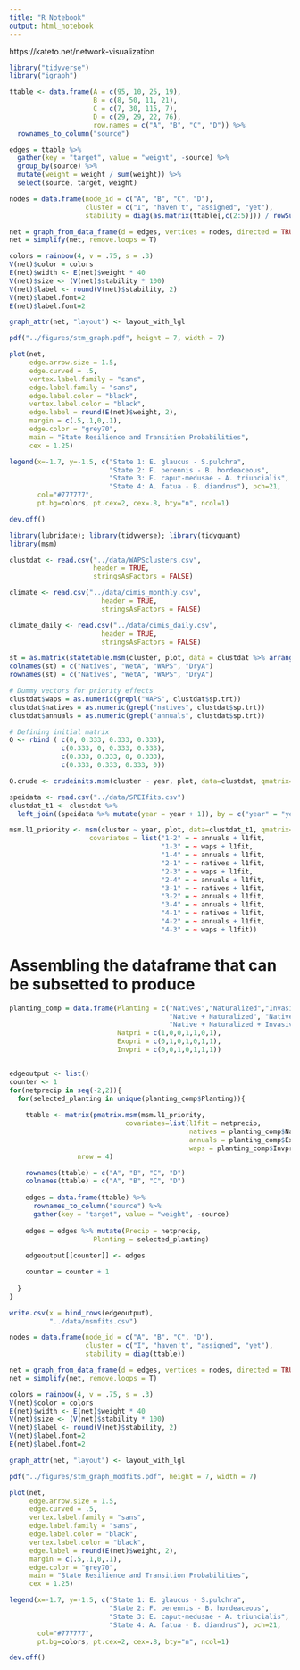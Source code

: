 ```yaml
---
title: "R Notebook"
output: html_notebook
---
```


https://kateto.net/network-visualization

```r
library("tidyverse")
library("igraph")

ttable <- data.frame(A = c(95, 10, 25, 19),
                     B = c(8, 50, 11, 21),
                     C = c(7, 30, 115, 7),
                     D = c(29, 29, 22, 76),
                     row.names = c("A", "B", "C", "D")) %>%
  rownames_to_column("source")

edges = ttable %>% 
  gather(key = "target", value = "weight", -source) %>%
  group_by(source) %>%
  mutate(weight = weight / sum(weight)) %>%
  select(source, target, weight)

nodes = data.frame(node_id = c("A", "B", "C", "D"),
                   cluster = c("I", "haven't", "assigned", "yet"),
                   stability = diag(as.matrix(ttable[,c(2:5)])) / rowSums(as.matrix(ttable[,c(2:5)])))

net = graph_from_data_frame(d = edges, vertices = nodes, directed = TRUE)
net = simplify(net, remove.loops = T)

colors = rainbow(4, v = .75, s = .3)
V(net)$color = colors
E(net)$width <- E(net)$weight * 40
V(net)$size <- (V(net)$stability * 100)
V(net)$label <- round(V(net)$stability, 2)
V(net)$label.font=2
E(net)$label.font=2

graph_attr(net, "layout") <- layout_with_lgl

pdf("../figures/stm_graph.pdf", height = 7, width = 7)

plot(net, 
     edge.arrow.size = 1.5,
     edge.curved = .5,
     vertex.label.family = "sans",
     edge.label.family = "sans",
     edge.label.color = "black",
     vertex.label.color = "black",
     edge.label = round(E(net)$weight, 2),
     margin = c(.5,.1,0,.1),
     edge.color = "grey70",
     main = "State Resilience and Transition Probabilities",
     cex = 1.25)

legend(x=-1.7, y=-1.5, c("State 1: E. glaucus - S.pulchra", 
                         "State 2: F. perennis - B. hordeaceous", 
                         "State 3: E. caput-medusae - A. triuncialis", 
                         "State 4: A. fatua - B. diandrus"), pch=21,
       col="#777777", 
       pt.bg=colors, pt.cex=2, cex=.8, bty="n", ncol=1)

dev.off()
```



```r
library(lubridate); library(tidyverse); library(tidyquant)
library(msm)

clustdat <- read.csv("../data/WAPSclusters.csv",
                     header = TRUE,
                     stringsAsFactors = FALSE)

climate <- read.csv("../data/cimis_monthly.csv",
                       header = TRUE,
                       stringsAsFactors = FALSE)

climate_daily <- read.csv("../data/cimis_daily.csv",
                       header = TRUE,
                       stringsAsFactors = FALSE)

st = as.matrix(statetable.msm(cluster, plot, data = clustdat %>% arrange(plot, year)))
colnames(st) = c("Natives", "WetA", "WAPS", "DryA")
rownames(st) = c("Natives", "WetA", "WAPS", "DryA")

# Dummy vectors for priority effects
clustdat$waps = as.numeric(grepl("WAPS", clustdat$sp.trt))
clustdat$natives = as.numeric(grepl("natives", clustdat$sp.trt))
clustdat$annuals = as.numeric(grepl("annuals", clustdat$sp.trt))

# Defining initial matrix
Q <- rbind ( c(0, 0.333, 0.333, 0.333),
             c(0.333, 0, 0.333, 0.333),
             c(0.333, 0.333, 0, 0.333),
             c(0.333, 0.333, 0.333, 0))

Q.crude <- crudeinits.msm(cluster ~ year, plot, data=clustdat, qmatrix=Q)

speidata <- read.csv("../data/SPEIfits.csv")
clustdat_t1 <- clustdat %>%
  left_join((speidata %>% mutate(year = year + 1)), by = c("year" = "year"))

msm.l1_priority <- msm(cluster ~ year, plot, data=clustdat_t1, qmatrix=Q, obstype=2,
                    covariates = list("1-2" = ~ annuals + l1fit,
                                      "1-3" = ~ waps + l1fit,
                                      "1-4" = ~ annuals + l1fit,
                                      "2-1" = ~ natives + l1fit,
                                      "2-3" = ~ waps + l1fit,
                                      "2-4" = ~ annuals + l1fit,
                                      "3-1" = ~ natives + l1fit,
                                      "3-2" = ~ annuals + l1fit,
                                      "3-4" = ~ annuals + l1fit,
                                      "4-1" = ~ natives + l1fit,
                                      "4-2" = ~ annuals + l1fit,
                                      "4-3" = ~ waps + l1fit))
```

# Assembling the dataframe that can be subsetted to produce

```r
planting_comp = data.frame(Planting = c("Natives","Naturalized","Invasive",
                                        "Native + Naturalized", "Native + Invasive", "Naturalized + Invasive",
                                        "Native + Naturalized + Invasive"),
                           Natpri = c(1,0,0,1,1,0,1),
                           Exopri = c(0,1,0,1,0,1,1),
                           Invpri = c(0,0,1,0,1,1,1))


edgeoutput <- list()
counter <- 1
for(netprecip in seq(-2,2)){
  for(selected_planting in unique(planting_comp$Planting)){
    
    ttable <- matrix(pmatrix.msm(msm.l1_priority,
                             covariates=list(l1fit = netprecip,
                                             natives = planting_comp$Natpri[planting_comp$Planting == selected_planting], 
                                             annuals = planting_comp$Exopri[planting_comp$Planting == selected_planting], 
                                             waps = planting_comp$Invpri[planting_comp$Planting == selected_planting])), 
                 nrow = 4)

    rownames(ttable) = c("A", "B", "C", "D")
    colnames(ttable) = c("A", "B", "C", "D")
    
    edges = data.frame(ttable) %>% 
      rownames_to_column("source") %>%
      gather(key = "target", value = "weight", -source)
    
    edges = edges %>% mutate(Precip = netprecip,
                     Planting = selected_planting)
    
    edgeoutput[[counter]] <- edges

    counter = counter + 1
  
  }
}

write.csv(x = bind_rows(edgeoutput),
          "../data/msmfits.csv")
```

```r
nodes = data.frame(node_id = c("A", "B", "C", "D"),
                   cluster = c("I", "haven't", "assigned", "yet"),
                   stability = diag(ttable))

net = graph_from_data_frame(d = edges, vertices = nodes, directed = TRUE)
net = simplify(net, remove.loops = T)

colors = rainbow(4, v = .75, s = .3)
V(net)$color = colors
E(net)$width <- E(net)$weight * 40
V(net)$size <- (V(net)$stability * 100)
V(net)$label <- round(V(net)$stability, 2)
V(net)$label.font=2
E(net)$label.font=2

graph_attr(net, "layout") <- layout_with_lgl

pdf("../figures/stm_graph_modfits.pdf", height = 7, width = 7)

plot(net, 
     edge.arrow.size = 1.5,
     edge.curved = .5,
     vertex.label.family = "sans",
     edge.label.family = "sans",
     edge.label.color = "black",
     vertex.label.color = "black",
     edge.label = round(E(net)$weight, 2),
     margin = c(.5,.1,0,.1),
     edge.color = "grey70",
     main = "State Resilience and Transition Probabilities",
     cex = 1.25)

legend(x=-1.7, y=-1.5, c("State 1: E. glaucus - S.pulchra", 
                         "State 2: F. perennis - B. hordeaceous", 
                         "State 3: E. caput-medusae - A. triuncialis", 
                         "State 4: A. fatua - B. diandrus"), pch=21,
       col="#777777", 
       pt.bg=colors, pt.cex=2, cex=.8, bty="n", ncol=1)

dev.off()
```

